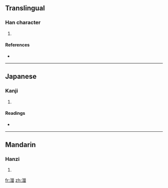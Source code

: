 ==Translingual==

===Han character===
{{Han char|rn=85|rad=水|as=09|sn=12|four=|canj=水女一田 (EVMW)}}

# {{defn|Han|sort=水09}}

====References====
* {{Han ref|kx=0639.111|dkj=17918|hdz=31673.020|uh=6E7D|ud=28285}}

----

==Japanese==

===Kanji===
{{ja-kanji|grade=|rs=水09}}

# {{defn|Japanese}}

====Readings====
* {{ja-readings|on=[[し]] (shi)|kun=|nanori=}}

----

==Mandarin==

===Hanzi===
{{cmn-hanzi|pin=[[zī]] ([[zi1]])|wg=tzu<sup>1</sup>}}

# {{defn|Mandarin}}

[[fr:湽]]
[[zh:湽]]